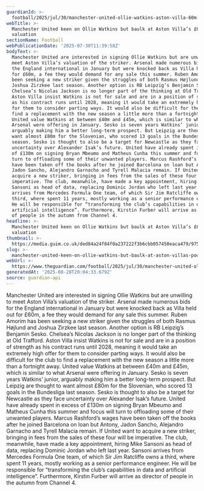 ```yaml
---
guardianId: >-
  football/2025/jul/30/manchester-united-ollie-watkins-aston-villa-60m-valuation-transfer-bid
webTitle: >-
  Manchester United keen on Ollie Watkins but baulk at Aston Villa’s £60m
  valuation
sectionName: Football
webPublicationDate: '2025-07-30T11:39:58Z'
bodyText: >-
  Manchester United are interested in signing Ollie Watkins but are unwilling to
  meet Aston Villa’s valuation of the striker. Arsenal made numerous bids for
  the England international in January but were knocked back as Villa held out
  for £60m, a fee they would demand for any sale this summer. Ruben Amorim has
  been seeking a new striker given the struggles of both Rasmus Højlund and
  Joshua Zirzkee last season. Another option is RB Leipzig’s Benjamin Sesko.
  Chelsea’s Nicolas Jackson is no longer part of the thinking at Old Trafford.
  Aston Villa insist Watkins is not for sale and are in a position of strength
  as his contract runs until 2028, meaning it would take an extremely high offer
  for them to consider parting ways. It would also be difficult for the club to
  find a replacement with the new season a little more than a fortnight away.
  United value Watkins at between £40m and £45m, which is similar to what
  Arsenal were offering in January. Sesko is seven years Watkins’ junior,
  arguably making him a better long-term prospect. But Leipzig are thought to
  want almost £80m for the Slovenian, who scored 13 goals in the Bundesliga last
  season. Sesko is thought to also be a target for Newcastle as they face
  uncertainty over Alexander Isak’s future. United have already spent in excess
  of £130m on signing Bryan Mbeumo and Matheus Cunha this summer and focus will
  turn to offloading some of their unwanted players. Marcus Rashford’s wages
  have been taken off the books after he joined Barcelona on loan but Antony,
  Jadon Sancho, Alejandro Garnacho and Tyrell Malacia remain. If United want to
  acquire a new striker, bringing in fees from the sales of these four will be
  imperative. The club, meanwhile, have made a key appointment, hiring Mike
  Sansoni as head of data, replacing Dominic Jordan who left last year. Sansoni
  arrives from Mercedes Formula One team, of which Sir Jim Ratcliffe owns a
  third, where spent 11 years, mostly working as a senior performance engineer.
  He will be responsible for “transforming the club’s capabilities in data and
  artificial intelligence”. Furthermore, Kirstin Furber will arrive as director
  of people in the autumn from Channel 4.
headline: >-
  Manchester United keen on Ollie Watkins but baulk at Aston Villa’s £60m
  valuation
thumbnail: >-
  https://media.guim.co.uk/ded84a24f84f0a237222f3b6cbb057450eaca479/975_104_3648_2918/500.jpg
slug: >-
  manchester-united-keen-on-ollie-watkins-but-baulk-at-aston-villas-pound60m-valuation
webUrl: >-
  https://www.theguardian.com/football/2025/jul/30/manchester-united-ollie-watkins-aston-villa-60m-valuation-transfer-bid
generatedAt: '2025-08-28T20:04:33.679Z'
source: guardian-api
---
```

Manchester United are interested in signing Ollie Watkins but are unwilling to meet Aston Villa’s valuation of the striker. Arsenal made numerous bids for the England international in January but were knocked back as Villa held out for £60m, a fee they would demand for any sale this summer. Ruben Amorim has been seeking a new striker given the struggles of both Rasmus Højlund and Joshua Zirzkee last season. Another option is RB Leipzig’s Benjamin Sesko. Chelsea’s Nicolas Jackson is no longer part of the thinking at Old Trafford. Aston Villa insist Watkins is not for sale and are in a position of strength as his contract runs until 2028, meaning it would take an extremely high offer for them to consider parting ways. It would also be difficult for the club to find a replacement with the new season a little more than a fortnight away. United value Watkins at between £40m and £45m, which is similar to what Arsenal were offering in January. Sesko is seven years Watkins’ junior, arguably making him a better long-term prospect. But Leipzig are thought to want almost £80m for the Slovenian, who scored 13 goals in the Bundesliga last season. Sesko is thought to also be a target for Newcastle as they face uncertainty over Alexander Isak’s future. United have already spent in excess of £130m on signing Bryan Mbeumo and Matheus Cunha this summer and focus will turn to offloading some of their unwanted players. Marcus Rashford’s wages have been taken off the books after he joined Barcelona on loan but Antony, Jadon Sancho, Alejandro Garnacho and Tyrell Malacia remain. If United want to acquire a new striker, bringing in fees from the sales of these four will be imperative. The club, meanwhile, have made a key appointment, hiring Mike Sansoni as head of data, replacing Dominic Jordan who left last year. Sansoni arrives from Mercedes Formula One team, of which Sir Jim Ratcliffe owns a third, where spent 11 years, mostly working as a senior performance engineer. He will be responsible for “transforming the club’s capabilities in data and artificial intelligence”. Furthermore, Kirstin Furber will arrive as director of people in the autumn from Channel 4.
